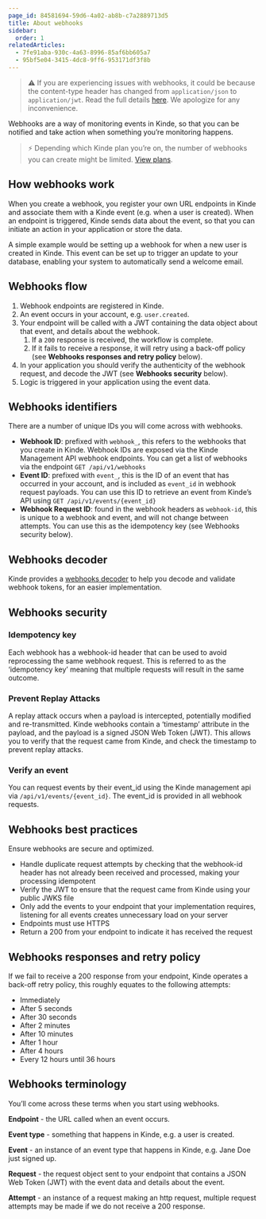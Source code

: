 ```yaml
---
page_id: 84581694-59d6-4a02-ab8b-c7a2889713d5
title: About webhooks
sidebar:
  order: 1
relatedArticles:
  - 7fe91aba-930c-4a63-8996-85af6bb605a7
  - 95bf5e04-3415-4dc8-9ff6-953171df3f8b
---
```


> ⚠️ If you are experiencing issues with webhooks, it could be because the content-type header has changed from `application/json` to `application/jwt`. Read the full details [here](https://kinde.notion.site/Important-notice-for-webhooks-users-7fcf184faece41368603e513267dffc6). We apologize for any inconvenience.

Webhooks are a way of monitoring events in Kinde, so that you can be notified and take action when something you’re monitoring happens.

> ⚡ Depending which Kinde plan you’re on, the number of webhooks you can create might be limited. [View plans](https://kinde.com/pricing/).

## How webhooks work

When you create a webhook, you register your own URL endpoints in Kinde and associate them with a Kinde event (e.g. when a user is created). When an endpoint is triggered, Kinde sends data about the event, so that you can initiate an action in your application or store the data.

A simple example would be setting up a webhook for when a new user is created in Kinde. This event can be set up to trigger an update to your database, enabling your system to automatically send a welcome email.

## Webhooks flow

1. Webhook endpoints are registered in Kinde.
2. An event occurs in your account, e.g. `user.created`.
3. Your endpoint will be called with a JWT containing the data object about that event, and details about the webhook.
   1. If a `200` response is received, the workflow is complete.
   2. If it fails to receive a response, it will retry using a back-off policy (see **Webhooks responses and retry policy** below).
4. In your application you should verify the authenticity of the webhook request, and decode the JWT (see **Webhooks security** below).
5. Logic is triggered in your application using the event data.

## Webhooks identifiers

There are a number of unique IDs you will come across with webhooks.

- **Webhook ID**: prefixed with `webhook_`, this refers to the webhooks that you create in Kinde. Webhook IDs are exposed via the Kinde Management API webhook endpoints. You can get a list of webhooks via the endpoint `GET /api/v1/webhooks`
- **Event ID**: prefixed with `event_`, this is the ID of an event that has occurred in your account, and is included as `event_id` in webhook request payloads. You can use this ID to retrieve an event from Kinde’s API using `GET /api/v1/events/{event_id}`
- **Webhook Request ID**: found in the webhook headers as `webhook-id`, this is unique to a webhook and event, and will not change between attempts. You can use this as the idempotency key (see Webhooks security below).

## Webhooks decoder
Kinde provides a [webhooks decoder](https://github.com/kinde-oss/webhook) to help you decode and validate webhook tokens, for an easier implementation.

## Webhooks security

### Idempotency key

Each webhook has a webhook-id header that can be used to avoid reprocessing the same webhook request. This is referred to as the ‘idempotency key’ meaning that multiple requests will result in the same outcome.

### Prevent Replay Attacks

A replay attack occurs when a payload is intercepted, potentially modified and re-transmitted. Kinde webhooks contain a ‘timestamp’ attribute in the payload, and the payload is a signed JSON Web Token (JWT). This allows you to verify that the request came from Kinde, and check the timestamp to prevent replay attacks.

### Verify an event

You can request events by their event_id using the Kinde management api via `/api/v1/events/{event_id}`. The event_id is provided in all webhook requests.

## Webhooks best practices

Ensure webhooks are secure and optimized.

- Handle duplicate request attempts by checking that the webhook-id header has not already been received and processed, making your processing idempotent
- Verify the JWT to ensure that the request came from Kinde using your public JWKS file
- Only add the events to your endpoint that your implementation requires, listening for all events creates unnecessary load on your server
- Endpoints must use HTTPS
- Return a 200 from your endpoint to indicate it has received the request

## Webhooks responses and retry policy

If we fail to receive a 200 response from your endpoint, Kinde operates a back-off retry policy, this roughly equates to the following attempts:

- Immediately
- After 5 seconds
- After 30 seconds
- After 2 minutes
- After 10 minutes
- After 1 hour
- After 4 hours
- Every 12 hours until 36 hours

## Webhooks terminology

You’ll come across these terms when you start using webhooks.

**Endpoint** - the URL called when an event occurs.

**Event type** - something that happens in Kinde, e.g. a user is created.

**Event** - an instance of an event type that happens in Kinde, e.g. Jane Doe just signed up.

**Request** - the request object sent to your endpoint that contains a JSON Web Token (JWT) with the event data and details about the event.

**Attempt** - an instance of a request making an http request, multiple request attempts may be made if we do not receive a 200 response.
